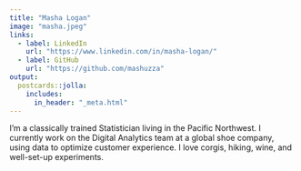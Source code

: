 ```yaml
---
title: "Masha Logan"
image: "masha.jpeg"
links:
  - label: LinkedIn
    url: "https://www.linkedin.com/in/masha-logan/"
  - label: GitHub
    url: "https://github.com/mashuzza"
output:
  postcards::jolla:
    includes:
      in_header: "_meta.html"
---
```

 
I’m a classically trained Statistician living in the Pacific Northwest. I currently work on the Digital Analytics team at a global shoe company, using data to optimize customer experience. I love corgis, hiking, wine, and well-set-up experiments. 